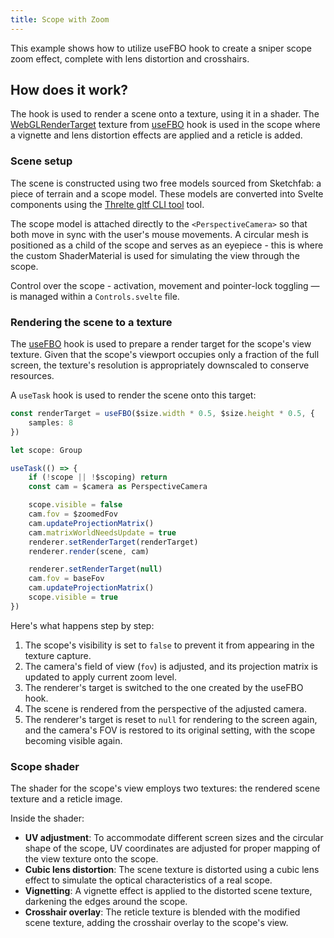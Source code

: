 ```yaml
---
title: Scope with Zoom
---
```



This example shows how to utilize useFBO hook to create a sniper scope zoom effect, complete
with lens distortion and crosshairs.

<Example path="shaders/useFboScope" />

## How does it work?

The hook is used to render a scene onto a texture, using
it in a shader. The [WebGLRenderTarget](https://threejs.org/docs/#api/en/renderers/WebGLRenderTarget) texture
from [useFBO](/reference/extras/misc/use-fbo) hook is used in the scope where a
vignette and lens distortion effects are applied and a reticle is added.

### Scene setup

The scene is constructed using two free models sourced from Sketchfab:
a piece of terrain and a scope model. These models are converted into Svelte components using the
[Threlte gltf CLI tool](/reference/gltf/getting-started) tool.

The scope model is attached directly to the `<PerspectiveCamera>` so that both move in sync with
the user's mouse movements. A circular mesh is positioned as a child of the scope and serves as an eyepiece -
this is where the custom ShaderMaterial is used for simulating the view through the scope.

Control over the scope - activation, movement and pointer-lock toggling — is managed within a `Controls.svelte` file.

### Rendering the scene to a texture

The [useFBO](/reference/extras/misc/use-fbo) hook is used to prepare a render target for the scope's view texture.
Given that the scope's viewport occupies only a fraction of the full screen,
the texture's resolution is appropriately downscaled to conserve resources.

A `useTask` hook is used to render the scene onto this target:

```ts
const renderTarget = useFBO($size.width * 0.5, $size.height * 0.5, {
	samples: 8
})

let scope: Group

useTask(() => {
	if (!scope || !$scoping) return
	const cam = $camera as PerspectiveCamera

	scope.visible = false
	cam.fov = $zoomedFov
	cam.updateProjectionMatrix()
	cam.matrixWorldNeedsUpdate = true
	renderer.setRenderTarget(renderTarget)
	renderer.render(scene, cam)

	renderer.setRenderTarget(null)
	cam.fov = baseFov
	cam.updateProjectionMatrix()
	scope.visible = true
})
```

Here's what happens step by step:

1. The scope's visibility is set to `false` to prevent it from appearing in the texture capture.
2. The camera's field of view (`fov`) is adjusted, and its projection matrix is updated to apply current zoom level.
3. The renderer's target is switched to the one created by the useFBO hook.
4. The scene is rendered from the perspective of the adjusted camera.
5. The renderer's target is reset to `null` for rendering to the screen again, and the camera's FOV is restored to its
   original setting, with the scope becoming visible again.

### Scope shader

The shader for the scope's view employs two textures: the rendered scene texture and a reticle image.

Inside the shader:

- **UV adjustment**: To accommodate different screen sizes and the circular shape of the scope, UV coordinates are adjusted for proper mapping of the view texture onto the scope.
- **Cubic lens distortion**: The scene texture is distorted using a cubic lens effect to simulate the optical characteristics of a real scope.
- **Vignetting**: A vignette effect is applied to the distorted scene texture, darkening the edges around the scope.
- **Crosshair overlay**: The reticle texture is blended with the modified scene texture, adding the crosshair overlay to the scope's view.
